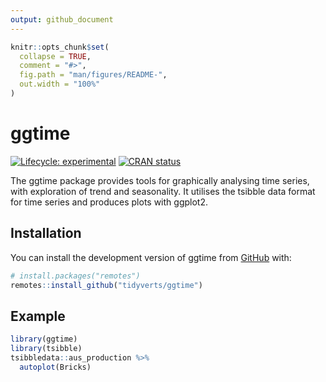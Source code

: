 ```yaml
---
output: github_document
---
```


<!-- README.md is generated from README.Rmd. Please edit that file -->

```r
knitr::opts_chunk$set(
  collapse = TRUE,
  comment = "#>",
  fig.path = "man/figures/README-",
  out.width = "100%"
)
```

# ggtime

<!-- badges: start -->
[![Lifecycle: experimental](https://img.shields.io/badge/lifecycle-experimental-orange.svg)](https://lifecycle.r-lib.org/articles/stages.html#experimental)
[![CRAN status](https://www.r-pkg.org/badges/version/ggtime)](https://CRAN.R-project.org/package=ggtime)
<!-- badges: end -->

The ggtime package provides tools for graphically analysing time series, with exploration of trend and seasonality. It utilises the tsibble data format for time series and produces plots with ggplot2.

## Installation

You can install the development version of ggtime from [GitHub](https://github.com/) with:

```r
# install.packages("remotes")
remotes::install_github("tidyverts/ggtime")
```

## Example

```r
library(ggtime)
library(tsibble)
tsibbledata::aus_production %>% 
  autoplot(Bricks)
```


